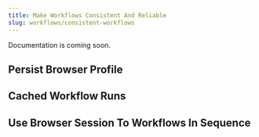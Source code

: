 ```yaml
---
title: Make Workflows Consistent And Reliable
slug: workflows/consistent-workflows
---
```


Documentation is coming soon.

## Persist Browser Profile

## Cached Workflow Runs

## Use Browser Session To Workflows In Sequence